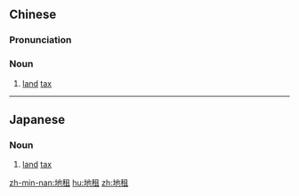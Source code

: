 ==Chinese==
{{zh-forms}}

===Pronunciation===
{{zh-pron
|m=dìzū
|c=dei6 zou1
|mn=tē-cho͘/tōe-cho͘
|cat=n
}}

===Noun===
{{zh-noun}}

# [[land]] [[tax]]

----

==Japanese==
{{ja-kanjitab|ち|そ|yomi=on}}

===Noun===
{{ja-noun|ちそ}}

# [[land]] [[tax]]

[[zh-min-nan:地租]]
[[hu:地租]]
[[zh:地租]]